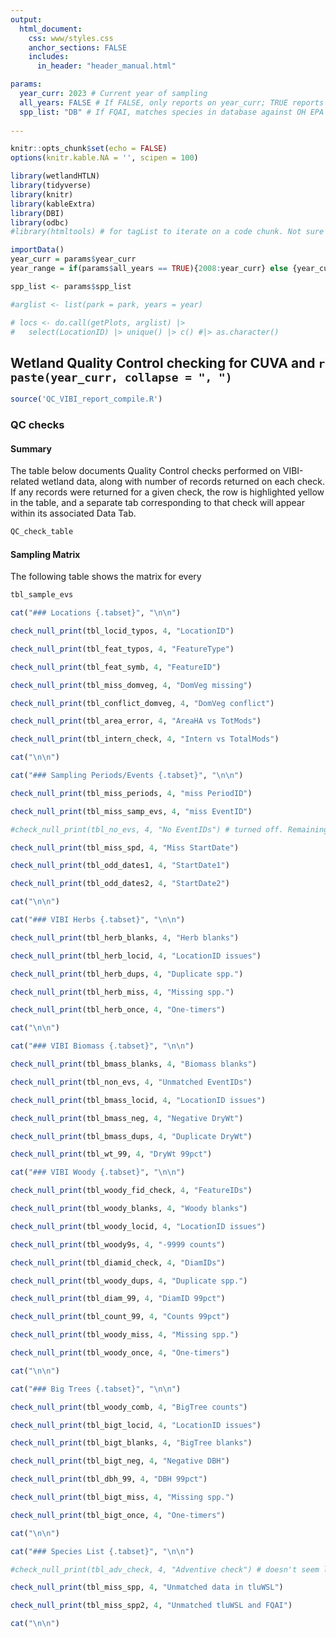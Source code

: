 ```yaml
---
output:
  html_document:
    css: www/styles.css
    anchor_sections: FALSE
    includes:
      in_header: "header_manual.html"

params:
  year_curr: 2023 # Current year of sampling
  all_years: FALSE # If FALSE, only reports on year_curr; TRUE reports on all years
  spp_list: "DB" # If FQAI, matches species in database against OH EPA spp. list. If "DB", matches against tlu_WetlndSpeciesList. Once tlu_WetlndSpeciesList is cleaned up, switch this to "DB". 
  
---
```


```r
knitr::opts_chunk$set(echo = FALSE)
options(knitr.kable.NA = '', scipen = 100)
```

```r
library(wetlandHTLN)
library(tidyverse)
library(knitr)
library(kableExtra)
library(DBI)
library(odbc)
#library(htmltools) # for tagList to iterate on a code chunk. Not sure I'm going to need this yet.

importData()
year_curr = params$year_curr
year_range = if(params$all_years == TRUE){2008:year_curr} else {year_curr}

spp_list <- params$spp_list

#arglist <- list(park = park, years = year)

# locs <- do.call(getPlots, arglist) |>
#   select(LocationID) |> unique() |> c() #|> as.character()
```


Wetland Quality Control checking for CUVA and `r paste(year_curr, collapse = ", ")` {.tabset .tabset-pills}
---

```r
source('QC_VIBI_report_compile.R')
```

### QC checks {.tabset}
#### Summary {.tabset}
The table below documents Quality Control checks performed on VIBI-related wetland data, along with number of records returned on each check. If any records were returned for a given check, the row is highlighted yellow in the table, and a separate tab corresponding to that check will appear within its associated Data Tab. 
```r
QC_check_table
```

#### Sampling Matrix
The following table shows the matrix for every  
```r
tbl_sample_evs
```


```r
cat("### Locations {.tabset}", "\n\n")

check_null_print(tbl_locid_typos, 4, "LocationID")

check_null_print(tbl_feat_typos, 4, "FeatureType")

check_null_print(tbl_feat_symb, 4, "FeatureID")

check_null_print(tbl_miss_domveg, 4, "DomVeg missing")

check_null_print(tbl_conflict_domveg, 4, "DomVeg conflict")

check_null_print(tbl_area_error, 4, "AreaHA vs TotMods")

check_null_print(tbl_intern_check, 4, "Intern vs TotalMods")

cat("\n\n")

```


```r
cat("### Sampling Periods/Events {.tabset}", "\n\n")

check_null_print(tbl_miss_periods, 4, "miss PeriodID")

check_null_print(tbl_miss_samp_evs, 4, "miss EventID")

#check_null_print(tbl_no_evs, 4, "No EventIDs") # turned off. Remaining are ORAM visits

check_null_print(tbl_miss_spd, 4, "Miss StartDate")

check_null_print(tbl_odd_dates1, 4, "StartDate1")

check_null_print(tbl_odd_dates2, 4, "StartDate2")

cat("\n\n")

```


```r
cat("### VIBI Herbs {.tabset}", "\n\n")

check_null_print(tbl_herb_blanks, 4, "Herb blanks")

check_null_print(tbl_herb_locid, 4, "LocationID issues")

check_null_print(tbl_herb_dups, 4, "Duplicate spp.")

check_null_print(tbl_herb_miss, 4, "Missing spp.")

check_null_print(tbl_herb_once, 4, "One-timers")

cat("\n\n")

```


```r
cat("### VIBI Biomass {.tabset}", "\n\n")

check_null_print(tbl_bmass_blanks, 4, "Biomass blanks")

check_null_print(tbl_non_evs, 4, "Unmatched EventIDs")

check_null_print(tbl_bmass_locid, 4, "LocationID issues")

check_null_print(tbl_bmass_neg, 4, "Negative DryWt")

check_null_print(tbl_bmass_dups, 4, "Duplicate DryWt")

check_null_print(tbl_wt_99, 4, "DryWt 99pct")

```

```r
cat("### VIBI Woody {.tabset}", "\n\n")

check_null_print(tbl_woody_fid_check, 4, "FeatureIDs")

check_null_print(tbl_woody_blanks, 4, "Woody blanks")

check_null_print(tbl_woody_locid, 4, "LocationID issues")

check_null_print(tbl_woody9s, 4, "-9999 counts")

check_null_print(tbl_diamid_check, 4, "DiamIDs")

check_null_print(tbl_woody_dups, 4, "Duplicate spp.")

check_null_print(tbl_diam_99, 4, "DiamID 99pct")

check_null_print(tbl_count_99, 4, "Counts 99pct")

check_null_print(tbl_woody_miss, 4, "Missing spp.")

check_null_print(tbl_woody_once, 4, "One-timers")

cat("\n\n")

```

```r
cat("### Big Trees {.tabset}", "\n\n")

check_null_print(tbl_woody_comb, 4, "BigTree counts")

check_null_print(tbl_bigt_locid, 4, "LocationID issues")

check_null_print(tbl_bigt_blanks, 4, "BigTree blanks")

check_null_print(tbl_bigt_neg, 4, "Negative DBH")

check_null_print(tbl_dbh_99, 4, "DBH 99pct")

check_null_print(tbl_bigt_miss, 4, "Missing spp.")

check_null_print(tbl_bigt_once, 4, "One-timers")

cat("\n\n")

```

```r
cat("### Species List {.tabset}", "\n\n")

#check_null_print(tbl_adv_check, 4, "Adventive check") # doesn't seem like a useful check

check_null_print(tbl_miss_spp, 4, "Unmatched data in tluWSL")

check_null_print(tbl_miss_spp2, 4, "Unmatched tluWSL and FQAI")

cat("\n\n")
```

